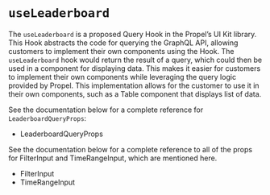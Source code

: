 
<Meta title="Hooks/useLeaderboard" /> 

# `useLeaderboard`

The `useLeaderboard` is a proposed Query Hook in the Propel’s UI Kit library. This Hook abstracts the code for querying the GraphQL API, allowing customers 
to implement their own components using the Hook. The `useLeaderboard` hook would return the result of a query, which could then be used in a 
component for displaying data. This makes it easier for customers to implement their own components while leveraging the query logic provided by Propel.
This implementation allows for the customer to use it in their own components, such as a Table component that displays list of data. 

<SourceCode of={useLeaderboardStories.LeaderboardTable} shown />

See the documentation below for a complete reference for `LeaderboardQueryProps`:

- <LinkTo kind="API/LeaderboardQueryProps" story="overview">
    LeaderboardQueryProps
  </LinkTo>

See the documentation below for a complete reference to all of the props for FilterInput and TimeRangeInput, which are mentioned here.

- <LinkTo kind="API/FilterInput" story="overview">
    FilterInput
  </LinkTo>
- <LinkTo kind="API/TimeRangeInput" story="overview">
    TimeRangeInput
  </LinkTo>